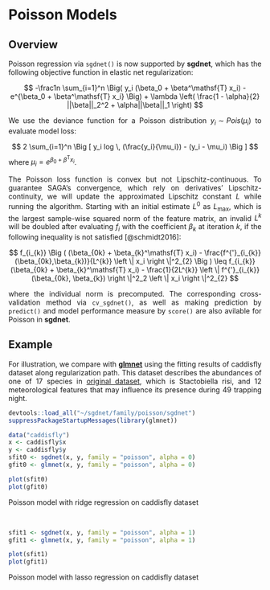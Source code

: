 
# Poisson Models

## Overview 

<p style="text-align:justify;">
Poisson regression via ```sgdnet()``` is now supported by **sgdnet**, which has the following objective function in elastic net regularization:
</p>

$$
-\frac1n \sum_{i=1}^n \Big( y_i (\beta_0 + \beta^\mathsf{T} x_i)
- e^{\beta_0 + \beta^\mathsf{T} x_i} \Big)
+ \lambda \left( \frac{1 - \alpha}{2} ||\beta||_2^2
+ \alpha||\beta||_1 \right)
$$
<p style="text-align:justify;">
We use the deviance function for a Poisson distribution $y_i \sim Pois(\mu_i)$ to evaluate model loss:
</p>

$$
2 \sum_{i=1}^n \Big [ y_i log \, (\frac{y_i}{\mu_i}) - (y_i - \mu_i)  \Big ]
$$
where $\mu_i = e^{\beta_0 + \beta^\mathsf{T} x_i}$.

<p style="text-align:justify;">
The Poisson loss function is convex but not Lipschitz-continuous. To guarantee SAGA's convergence, which rely on derivatives' Lipschitz-continuity, we will update the approximated Lipschitz constant $L$ while running the algorithm. Starting with an initial estimate $L^{0}$ as $L_{\text{max}}$, which is the largest sample-wise squared norm of the feature matrix, an invalid $L^{k}$ will be doubled after evaluating $f_i$ with the coefficient $\beta_{k}$ at iteration $k$, if the following inequality is not satisfied [@schmidt2016]:
</p>

$$
f_{i_{k}} \Big ( (\beta_{0k} + \beta_{k}^\mathsf{T} x_i) - \frac{f^{'}_{i_{k}}(\beta_{0k},\beta_{k})}{L^{k}}  \left \| x_i \right \|^2_{2}  \Big ) \leq f_{i_{k}} (\beta_{0k} + \beta_{k}^\mathsf{T} x_i) - \frac{1}{2L^{k}} \left \| f^{'}_{i_{k}}(\beta_{0k}, \beta_{k}) \right \|^2_2 \left \| x_i \right \|^2_{2}
$$
<p style="text-align:justify;">
where the individual norm is precomputed. The corresponding cross-validation method via ```cv_sgdnet()```, as well as making prediction by ```predict()``` and model performance measure by ```score()``` are also avilable for Poisson in **sgdnet**.
</p>

## Example

<p style="text-align:justify;">
For illustration, we compare with [**glmnet**](https://cran.r-project.org/web/packages/glmnet/index.html) using the fitting results of caddisfly dataset along regularization path. This dataset describes the abundances of one of 17 species in [original dataset](https://pbil.univ-lyon1.fr/ADE-4/ade4-html/trichometeo.html), which is Stactobiella risi, and 12 meteorological features that may influence its presence during 49 trapping night.
</p>

```r
devtools::load_all("~/sgdnet/family/poisson/sgdnet")
suppressPackageStartupMessages(library(glmnet))
```

```r
data("caddisfly")
x <- caddisfly$x
y <- caddisfly$y
sfit0 <- sgdnet(x, y, family = "poisson", alpha = 0)
gfit0 <- glmnet(x, y, family = "poisson", alpha = 0)
```

```r
plot(sfit0)
plot(gfit0)
```

<left>
Poisson model with ridge regression on caddisfly dataset
</left>

<br />
```r
sfit1 <- sgdnet(x, y, family = "poisson", alpha = 1)
gfit1 <- glmnet(x, y, family = "poisson", alpha = 1)
```

```r
plot(sfit1)
plot(gfit1)
```

<left>
Poisson model with lasso regression on caddisfly dataset
</left>
